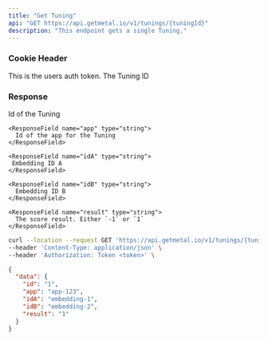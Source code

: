 ```yaml
---
title: "Get Tuning"
api: "GET https://api.getmetal.io/v1/tunings/{tuningId}"
description: "This endpoint gets a single Tuning."
---
```


### Cookie Header

<ParamField required header="token" type="string">
  This is the users auth token.
</ParamField>

<ParamField required path="tuningId" type="string">
  The Tuning ID
</ParamField>

### Response

<ResponseField name="data" type="Tuning Object">
  <Expandable title="properties">
    <ResponseField name="id" type="string">
      Id of the Tuning
    </ResponseField>

    <ResponseField name="app" type="string">
      Id of the app for the Tuning
    </ResponseField>

    <ResponseField name="idA" type="string">
     Embedding ID A
    </ResponseField>

    <ResponseField name="idB" type="string">
      Embedding ID B
    </ResponseField>

    <ResponseField name="result" type="string">
      The score result. Either `-1` or `1`
    </ResponseField>

  </Expandable>
</ResponseField>

<RequestExample>

```bash Example Request
curl --location --request GET 'https://api.getmetal.io/v1/tunings/{tuningId}' \
--header 'Content-Type: application/json' \
--header 'Authorization: Token <token>' \
```

</RequestExample>

<ResponseExample>

```json Response
{
  "data": {
    "id": "1",
    "app": "app-123",
    "idA": "embedding-1",
    "idB": "embedding-2",
    "result": "1"
  }
}
```

</ResponseExample>

